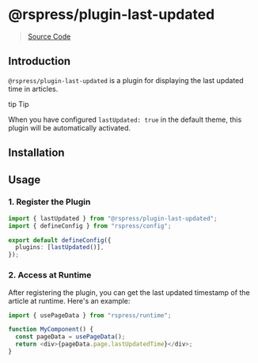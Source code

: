 # @rspress/plugin-last-updated

> [Source Code](https://github.com/web-infra-dev/rspress/tree/main/packages/plugin-last-updated)

## Introduction

`@rspress/plugin-last-updated` is a plugin for displaying the last updated time in articles.

tip Tip

When you have configured `lastUpdated: true` in the default theme, this plugin will be automatically activated.

## Installation

## Usage

### 1. Register the Plugin

```ts
import { lastUpdated } from "@rspress/plugin-last-updated";
import { defineConfig } from "rspress/config";

export default defineConfig({
  plugins: [lastUpdated()],
});
```

### 2. Access at Runtime

After registering the plugin, you can get the last updated timestamp of the article at runtime. Here's an example:

```ts
import { usePageData } from "rspress/runtime";

function MyComponent() {
  const pageData = usePageData();
  return <div>{pageData.page.lastUpdatedTime}</div>;
}
```
